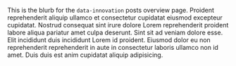 
This is the blurb for the `data-innovation` posts overview page. Proident
reprehenderit aliquip ullamco et consectetur cupidatat eiusmod excepteur
cupidatat. Nostrud consequat sint irure dolore Lorem reprehenderit proident
labore aliqua pariatur amet culpa deserunt. Sint sit ad veniam dolore esse. Elit
incididunt duis incididunt Lorem id proident. Eiusmod dolor eu non reprehenderit
reprehenderit in aute in consectetur laboris ullamco non id amet. Duis duis est
anim cupidatat aliquip adipisicing.
